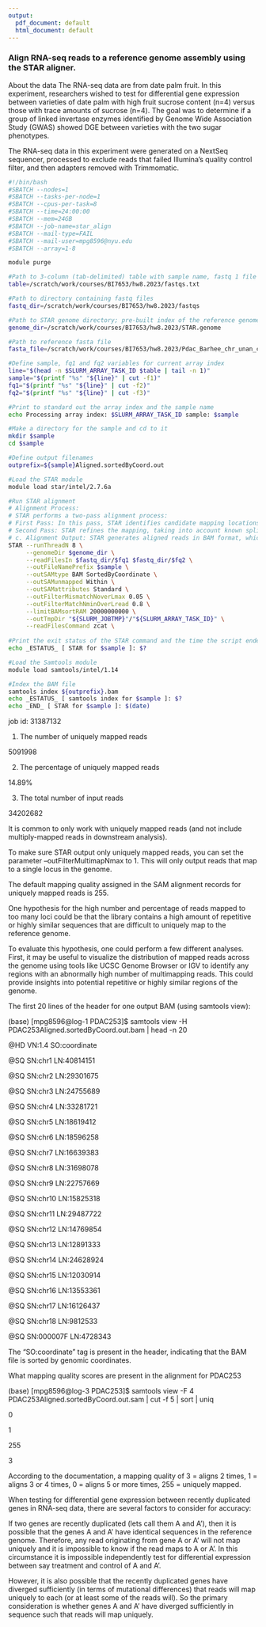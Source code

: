 ```yaml
---
output:
  pdf_document: default
  html_document: default
---
```


### Align RNA-seq reads to a reference genome assembly using the STAR aligner.

About the data
The RNA-seq data are from date palm fruit. In this experiment, researchers wished to test for differential gene expression between varieties of date palm with high fruit sucrose content (n=4) versus those with trace amounts of sucrose (n=4). The goal was to determine if a group of linked invertase enzymes identified by Genome Wide Association Study (GWAS) showed DGE between varieties with the two sugar phenotypes.

The RNA-seq data in this experiment were generated on a NextSeq sequencer, processed to exclude reads that failed Illumina’s quality control filter, and then adapters removed with Trimmomatic.

```bash
#!/bin/bash
#SBATCH --nodes=1
#SBATCH --tasks-per-node=1
#SBATCH --cpus-per-task=8
#SBATCH --time=24:00:00
#SBATCH --mem=24GB
#SBATCH --job-name=star_align
#SBATCH --mail-type=FAIL
#SBATCH --mail-user=mpg8596@nyu.edu
#SBATCH --array=1-8

module purge

#Path to 3-column (tab-delimited) table with sample name, fastq 1 file name, and fastq 2 file name
table=/scratch/work/courses/BI7653/hw8.2023/fastqs.txt

#Path to directory containing fastq files
fastq_dir=/scratch/work/courses/BI7653/hw8.2023/fastqs

#Path to STAR genome directory; pre-built index of the reference genome
genome_dir=/scratch/work/courses/BI7653/hw8.2023/STAR.genome

#Path to reference fasta file
fasta_file=/scratch/work/courses/BI7653/hw8.2023/Pdac_Barhee_chr_unan_cp_180126.fa

#Define sample, fq1 and fq2 variables for current array index
line="$(head -n $SLURM_ARRAY_TASK_ID $table | tail -n 1)"
sample="$(printf "%s" "${line}" | cut -f1)"
fq1="$(printf "%s" "${line}" | cut -f2)"
fq2="$(printf "%s" "${line}" | cut -f3)"

#Print to standard out the array index and the sample name
echo Processing array index: $SLURM_ARRAY_TASK_ID sample: $sample

#Make a directory for the sample and cd to it
mkdir $sample
cd $sample

#Define output filenames
outprefix=${sample}Aligned.sortedByCoord.out

#Load the STAR module
module load star/intel/2.7.6a

#Run STAR alignment
# Alignment Process:
# STAR performs a two-pass alignment process:
# First Pass: In this pass, STAR identifies candidate mapping locations for each read.
# Second Pass: STAR refines the mapping, taking into account known splice junctions and other factors unique to RNA-seq data.
# c. Alignment Output: STAR generates aligned reads in BAM format, which includes information about the positions where each read maps to the reference genome.
STAR --runThreadN 8 \
     --genomeDir $genome_dir \
     --readFilesIn $fastq_dir/$fq1 $fastq_dir/$fq2 \
     --outFileNamePrefix $sample \
     --outSAMtype BAM SortedByCoordinate \
     --outSAMunmapped Within \
     --outSAMattributes Standard \
     --outFilterMismatchNoverLmax 0.05 \
     --outFilterMatchNminOverLread 0.8 \
     --limitBAMsortRAM 20000000000 \
     --outTmpDir "${SLURM_JOBTMP}"/"${SLURM_ARRAY_TASK_ID}" \
     --readFilesCommand zcat \
   
#Print the exit status of the STAR command and the time the script ended to standard out
echo _ESTATUS_ [ STAR for $sample ]: $?

#Load the Samtools module
module load samtools/intel/1.14

#Index the BAM file
samtools index ${outprefix}.bam
echo _ESTATUS_ [ samtools index for $sample ]: $?
echo _END_ [ STAR for $sample ]: $(date)
```

job id: 31387132
 
(1) The number of uniquely mapped reads

5091998

(2) The percentage of uniquely mapped reads

14.89%

(3) The total number of input reads  

34202682

It is common to only work with uniquely mapped reads (and not include multiply-mapped reads in downstream analysis). 

To make sure STAR output only uniquely mapped reads, you can set the parameter --outFilterMultimapNmax to 1. This will only output reads that map to a single locus in the genome.

The default mapping quality assigned in the SAM alignment records for uniquely mapped reads is 255.

One hypothesis for the high number and percentage of reads mapped to too many loci could be that the library contains a high amount of repetitive or highly similar sequences that are difficult to uniquely map to the reference genome.

To evaluate this hypothesis, one could perform a few different analyses. First, it may be useful to visualize the distribution of mapped reads across the genome using tools like UCSC Genome Browser or IGV to identify any regions with an abnormally high number of multimapping reads. This could provide insights into potential repetitive or highly similar regions of the genome.

The first 20 lines of the header for one output BAM (using samtools view): 

(base) [mpg8596@log-1 PDAC253]$ samtools view -H PDAC253Aligned.sortedByCoord.out.bam | head -n 20

@HD	VN:1.4	SO:coordinate

@SQ	SN:chr1	LN:40814151

@SQ	SN:chr2	LN:29301675

@SQ	SN:chr3	LN:24755689

@SQ	SN:chr4	LN:33281721

@SQ	SN:chr5	LN:18619412

@SQ	SN:chr6	LN:18596258

@SQ	SN:chr7	LN:16639383

@SQ	SN:chr8	LN:31698078

@SQ	SN:chr9	LN:22757669

@SQ	SN:chr10	LN:15825318

@SQ	SN:chr11	LN:29487722

@SQ	SN:chr12	LN:14769854

@SQ	SN:chr13	LN:12891333

@SQ	SN:chr14	LN:24628924

@SQ	SN:chr15	LN:12030914

@SQ	SN:chr16	LN:13553361

@SQ	SN:chr17	LN:16126437

@SQ	SN:chr18	LN:9812533

@SQ	SN:000007F	LN:4728343

The "SO:coordinate" tag is present in the header, indicating that the BAM file is sorted by genomic coordinates.

What mapping quality scores are present in the alignment for PDAC253 

(base) [mpg8596@log-3 PDAC253]$ samtools view -F 4 PDAC253Aligned.sortedByCoord.out.sam | cut -f 5 | sort | uniq

0

1

255

3

According to the documentation, a mapping quality of 3 = aligns 2 times, 1 = aligns 3 or 4 times, 0 = aligns 5 or more times, 255 = uniquely mapped. 

When testing for differential gene expression between recently duplicated genes in RNA-seq data, there are several factors to consider for accuracy:

If two genes are recently duplicated (lets call them A and A’), then it is possible that the genes A and A’ have identical sequences in the reference genome. Therefore, any read originating from gene A or A’ will not map uniquely and it is impossible to know if the read maps to A or A’. In this circumstance it is impossible independently test for differential expression between say treatment and control of A and A’.

However, it is also possible that the recently duplicated genes have diverged sufficiently (in terms of mutational differences) that reads will map uniquely to each (or at least some of the reads will). So the primary consideration is whether genes A and A’ have diverged sufficiently in sequence such that reads will map uniquely.

